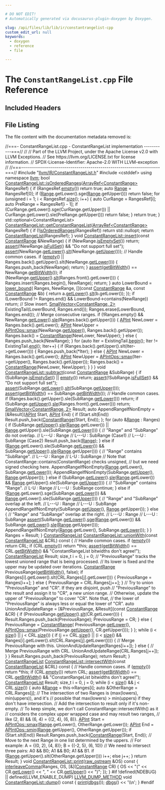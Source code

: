 ```yaml
---

# DO NOT EDIT!
# Automatically generated via docusaurus-plugin-doxygen by Doxygen.

slug: /api/files/lib/lib/ir/constantrangelist-cpp
custom_edit_url: null
keywords:
  - doxygen
  - reference
  - file

---
```





# The `ConstantRangeList.cpp` File Reference

<DoxygenPage pluginConfig={pluginConfig}>



## Included Headers

<IncludesList>
<IncludesListItem
  filePath="llvm/IR/ConstantRangeList.h"
  permalink="/docs/api/files/include/include/llvm/include/llvm/ir/constantrangelist-h"
  isLocal="true" />
<IncludesListItem
  filePath="cstddef"
  permalink=""
  isLocal="false" />
</IncludesList>


## File Listing

The file content with the documentation metadata removed is:

<ProgramListing>

<Link id="l00001" /><CodeLine lineNumber="1"><Highlight kind="comment">//===- ConstantRangeList.cpp - ConstantRangeList implementation -----------===//</Highlight><Highlight kind="normal"></Highlight></CodeLine>
<Link id="l00002" /><CodeLine lineNumber="2"><Highlight kind="normal"></Highlight><Highlight kind="comment">//</Highlight><Highlight kind="normal"></Highlight></CodeLine>
<Link id="l00003" /><CodeLine lineNumber="3"><Highlight kind="normal"></Highlight><Highlight kind="comment">// Part of the LLVM Project, under the Apache License v2.0 with LLVM Exceptions.</Highlight><Highlight kind="normal"></Highlight></CodeLine>
<Link id="l00004" /><CodeLine lineNumber="4"><Highlight kind="normal"></Highlight><Highlight kind="comment">// See https://llvm.org/LICENSE.txt for license information.</Highlight><Highlight kind="normal"></Highlight></CodeLine>
<Link id="l00005" /><CodeLine lineNumber="5"><Highlight kind="normal"></Highlight><Highlight kind="comment">// SPDX-License-Identifier: Apache-2.0 WITH LLVM-exception</Highlight><Highlight kind="normal"></Highlight></CodeLine>
<Link id="l00006" /><CodeLine lineNumber="6"><Highlight kind="normal"></Highlight><Highlight kind="comment">//</Highlight><Highlight kind="normal"></Highlight></CodeLine>
<Link id="l00007" /><CodeLine lineNumber="7"><Highlight kind="normal"></Highlight><Highlight kind="comment">//===----------------------------------------------------------------------===//</Highlight><Highlight kind="normal"></Highlight></CodeLine>
<Link id="l00008" /><CodeLine lineNumber="8"><Highlight kind="normal"></Highlight></CodeLine>
<Link id="l00009" /><CodeLine lineNumber="9"><Highlight kind="normal"></Highlight><Highlight kind="preprocessor">#include &quot;<a href="/docs/api/files/include/include/llvm/include/llvm/ir/constantrangelist-h">llvm/IR/ConstantRangeList.h</a>&quot;</Highlight><Highlight kind="normal"></Highlight></CodeLine>
<Link id="l00010" /><CodeLine lineNumber="10"><Highlight kind="normal"></Highlight><Highlight kind="preprocessor">#include &lt;cstddef&gt;</Highlight><Highlight kind="normal"></Highlight></CodeLine>
<Link id="l00011" /><CodeLine lineNumber="11"><Highlight kind="normal"></Highlight></CodeLine>
<Link id="l00012" /><CodeLine lineNumber="12"><Highlight kind="normal"></Highlight><Highlight kind="keyword">using namespace </Highlight><Highlight kind="normal"><a href="/docs/api/namespaces/llvm">llvm</a>;</Highlight></CodeLine>
<Link id="l00013" /><CodeLine lineNumber="13"><Highlight kind="normal"></Highlight></CodeLine>
<Link id="l00014" /><CodeLine lineNumber="14" lineLink="/docs/api/classes/llvm/constantrangelist/#aeb78ce0ad4d22082b130cd97900caa5d"><Highlight kind="normal"></Highlight><Highlight kind="keywordtype">bool</Highlight><Highlight kind="normal"> <a href="/docs/api/classes/llvm/constantrangelist/#aeb78ce0ad4d22082b130cd97900caa5d">ConstantRangeList::isOrderedRanges</a>(<a href="/docs/api/classes/llvm/arrayref">ArrayRef&lt;ConstantRange&gt;</a> RangesRef) &#123;</Highlight></CodeLine>
<Link id="l00015" /><CodeLine lineNumber="15"><Highlight kind="normal">  </Highlight><Highlight kind="keywordflow">if</Highlight><Highlight kind="normal"> (RangesRef.<a href="/docs/api/classes/llvm/arrayref/#ac835b8735b1b2faec0efdca236e37d94">empty</a>())</Highlight></CodeLine>
<Link id="l00016" /><CodeLine lineNumber="16"><Highlight kind="normal">    </Highlight><Highlight kind="keywordflow">return</Highlight><Highlight kind="normal"> </Highlight><Highlight kind="keyword">true</Highlight><Highlight kind="normal">;</Highlight></CodeLine>
<Link id="l00017" /><CodeLine lineNumber="17"><Highlight kind="normal">  </Highlight><Highlight kind="keyword">auto</Highlight><Highlight kind="normal"> <a href="/docs/api/files/lib/lib/target/lib/target/nvptx/nvvmintrrange-cpp/#a34bd74317e3f04bfc4318c2d1a470877">Range</a> = RangesRef&#91;0&#93;;</Highlight></CodeLine>
<Link id="l00018" /><CodeLine lineNumber="18"><Highlight kind="normal">  </Highlight><Highlight kind="keywordflow">if</Highlight><Highlight kind="normal"> (<a href="/docs/api/files/lib/lib/target/lib/target/nvptx/nvvmintrrange-cpp/#a34bd74317e3f04bfc4318c2d1a470877">Range</a>.getLower().sge(<a href="/docs/api/files/lib/lib/target/lib/target/nvptx/nvvmintrrange-cpp/#a34bd74317e3f04bfc4318c2d1a470877">Range</a>.getUpper()))</Highlight></CodeLine>
<Link id="l00019" /><CodeLine lineNumber="19"><Highlight kind="normal">    </Highlight><Highlight kind="keywordflow">return</Highlight><Highlight kind="normal"> </Highlight><Highlight kind="keyword">false</Highlight><Highlight kind="normal">;</Highlight></CodeLine>
<Link id="l00020" /><CodeLine lineNumber="20"><Highlight kind="normal">  </Highlight><Highlight kind="keywordflow">for</Highlight><Highlight kind="normal"> (</Highlight><Highlight kind="keywordtype">unsigned</Highlight><Highlight kind="normal"> i = 1; i &lt; RangesRef.<a href="/docs/api/classes/llvm/arrayref/#a85ffb6531d4cda988ea81f18d4e56fb7">size</a>(); i++) &#123;</Highlight></CodeLine>
<Link id="l00021" /><CodeLine lineNumber="21"><Highlight kind="normal">    </Highlight><Highlight kind="keyword">auto</Highlight><Highlight kind="normal"> CurRange = RangesRef&#91;i&#93;;</Highlight></CodeLine>
<Link id="l00022" /><CodeLine lineNumber="22"><Highlight kind="normal">    </Highlight><Highlight kind="keyword">auto</Highlight><Highlight kind="normal"> PreRange = RangesRef&#91;i - 1&#93;;</Highlight></CodeLine>
<Link id="l00023" /><CodeLine lineNumber="23"><Highlight kind="normal">    </Highlight><Highlight kind="keywordflow">if</Highlight><Highlight kind="normal"> (CurRange.getLower().sge(CurRange.getUpper()) ||</Highlight></CodeLine>
<Link id="l00024" /><CodeLine lineNumber="24"><Highlight kind="normal">        CurRange.getLower().sle(PreRange.getUpper()))</Highlight></CodeLine>
<Link id="l00025" /><CodeLine lineNumber="25"><Highlight kind="normal">      </Highlight><Highlight kind="keywordflow">return</Highlight><Highlight kind="normal"> </Highlight><Highlight kind="keyword">false</Highlight><Highlight kind="normal">;</Highlight></CodeLine>
<Link id="l00026" /><CodeLine lineNumber="26"><Highlight kind="normal">  &#125;</Highlight></CodeLine>
<Link id="l00027" /><CodeLine lineNumber="27"><Highlight kind="normal">  </Highlight><Highlight kind="keywordflow">return</Highlight><Highlight kind="normal"> </Highlight><Highlight kind="keyword">true</Highlight><Highlight kind="normal">;</Highlight></CodeLine>
<Link id="l00028" /><CodeLine lineNumber="28"><Highlight kind="normal">&#125;</Highlight></CodeLine>
<Link id="l00029" /><CodeLine lineNumber="29"><Highlight kind="normal"></Highlight></CodeLine>
<Link id="l00030" /><CodeLine lineNumber="30"><Highlight kind="normal">std::optional&lt;ConstantRangeList&gt;</Highlight></CodeLine>
<Link id="l00031" /><CodeLine lineNumber="31" lineLink="/docs/api/classes/llvm/constantrangelist/#a9752af795e1a5c9e192bbb481cb7828c"><Highlight kind="normal"><a href="/docs/api/classes/llvm/constantrangelist/#a9752af795e1a5c9e192bbb481cb7828c">ConstantRangeList::getConstantRangeList</a>(<a href="/docs/api/classes/llvm/arrayref">ArrayRef&lt;ConstantRange&gt;</a> RangesRef) &#123;</Highlight></CodeLine>
<Link id="l00032" /><CodeLine lineNumber="32"><Highlight kind="normal">  </Highlight><Highlight kind="keywordflow">if</Highlight><Highlight kind="normal"> (!<a href="/docs/api/classes/llvm/constantrangelist/#aeb78ce0ad4d22082b130cd97900caa5d">isOrderedRanges</a>(RangesRef))</Highlight></CodeLine>
<Link id="l00033" /><CodeLine lineNumber="33"><Highlight kind="normal">    </Highlight><Highlight kind="keywordflow">return</Highlight><Highlight kind="normal"> std::nullopt;</Highlight></CodeLine>
<Link id="l00034" /><CodeLine lineNumber="34"><Highlight kind="normal">  </Highlight><Highlight kind="keywordflow">return</Highlight><Highlight kind="normal"> <a href="/docs/api/classes/llvm/constantrangelist/#aad1226cc33da9186b9bb703fb6e6db55">ConstantRangeList</a>(RangesRef);</Highlight></CodeLine>
<Link id="l00035" /><CodeLine lineNumber="35"><Highlight kind="normal">&#125;</Highlight></CodeLine>
<Link id="l00036" /><CodeLine lineNumber="36"><Highlight kind="normal"></Highlight></CodeLine>
<Link id="l00037" /><CodeLine lineNumber="37" lineLink="/docs/api/classes/llvm/constantrangelist/#a1109f77d1d986c8e1e04f5da7ed197f9"><Highlight kind="normal"></Highlight><Highlight kind="keywordtype">void</Highlight><Highlight kind="normal"> <a href="/docs/api/classes/llvm/constantrangelist/#a1109f77d1d986c8e1e04f5da7ed197f9">ConstantRangeList::insert</a>(</Highlight><Highlight kind="keyword">const</Highlight><Highlight kind="normal"> <a href="/docs/api/classes/llvm/constantrange">ConstantRange</a> &amp;NewRange) &#123;</Highlight></CodeLine>
<Link id="l00038" /><CodeLine lineNumber="38"><Highlight kind="normal">  </Highlight><Highlight kind="keywordflow">if</Highlight><Highlight kind="normal"> (NewRange.<a href="/docs/api/classes/llvm/constantrange/#a5bd6d98b4a7ecc1dcdc571e4352fcc52">isEmptySet</a>())</Highlight></CodeLine>
<Link id="l00039" /><CodeLine lineNumber="39"><Highlight kind="normal">    </Highlight><Highlight kind="keywordflow">return</Highlight><Highlight kind="normal">;</Highlight></CodeLine>
<Link id="l00040" /><CodeLine lineNumber="40"><Highlight kind="normal">  <a href="/docs/api/files/lib/lib/target/lib/target/amdgpu/silowercontrolflow-cpp/#a4868c5d81c5ccc98c47aeab6244346a0">assert</a>(!NewRange.<a href="/docs/api/classes/llvm/constantrange/#a4f6242fab5145c424cee29230fefe746">isFullSet</a>() &amp;&amp; </Highlight><Highlight kind="stringliteral">&quot;Do not support full set&quot;</Highlight><Highlight kind="normal">);</Highlight></CodeLine>
<Link id="l00041" /><CodeLine lineNumber="41"><Highlight kind="normal">  <a href="/docs/api/files/lib/lib/target/lib/target/amdgpu/silowercontrolflow-cpp/#a4868c5d81c5ccc98c47aeab6244346a0">assert</a>(NewRange.<a href="/docs/api/classes/llvm/constantrange/#a23f4339e49343721146062b10c144052">getLower</a>().<a href="/docs/api/classes/llvm/apint/#adafa9575780f9246d1df0b7e2a619356">slt</a>(NewRange.<a href="/docs/api/classes/llvm/constantrange/#aa1955c426e1ff66455b4bb6657ee995d">getUpper</a>()));</Highlight></CodeLine>
<Link id="l00042" /><CodeLine lineNumber="42"><Highlight kind="normal">  </Highlight><Highlight kind="comment">// Handle common cases.</Highlight><Highlight kind="normal"></Highlight></CodeLine>
<Link id="l00043" /><CodeLine lineNumber="43"><Highlight kind="normal">  </Highlight><Highlight kind="keywordflow">if</Highlight><Highlight kind="normal"> (<a href="/docs/api/classes/llvm/constantrangelist/#a5ad56085375ff21711ca97af4bb7ef44">empty</a>() || Ranges.back().getUpper().slt(NewRange.<a href="/docs/api/classes/llvm/constantrange/#a23f4339e49343721146062b10c144052">getLower</a>())) &#123;</Highlight></CodeLine>
<Link id="l00044" /><CodeLine lineNumber="44"><Highlight kind="normal">    Ranges.push&#95;back(NewRange);</Highlight></CodeLine>
<Link id="l00045" /><CodeLine lineNumber="45"><Highlight kind="normal">    </Highlight><Highlight kind="keywordflow">return</Highlight><Highlight kind="normal">;</Highlight></CodeLine>
<Link id="l00046" /><CodeLine lineNumber="46"><Highlight kind="normal">  &#125;</Highlight></CodeLine>
<Link id="l00047" /><CodeLine lineNumber="47"><Highlight kind="normal"></Highlight></CodeLine>
<Link id="l00048" /><CodeLine lineNumber="48"><Highlight kind="normal">  <a href="/docs/api/files/lib/lib/target/lib/target/amdgpu/silowercontrolflow-cpp/#a4868c5d81c5ccc98c47aeab6244346a0">assert</a>(<a href="/docs/api/classes/llvm/constantrangelist/#a061e91d5567bc9bafb0c39edf6e92532">getBitWidth</a>() == NewRange.<a href="/docs/api/classes/llvm/constantrange/#ad7f81241f958a1f5917a3410942d3199">getBitWidth</a>());</Highlight></CodeLine>
<Link id="l00049" /><CodeLine lineNumber="49"><Highlight kind="normal"></Highlight></CodeLine>
<Link id="l00050" /><CodeLine lineNumber="50"><Highlight kind="normal">  </Highlight><Highlight kind="keywordflow">if</Highlight><Highlight kind="normal"> (NewRange.<a href="/docs/api/classes/llvm/constantrange/#aa1955c426e1ff66455b4bb6657ee995d">getUpper</a>().<a href="/docs/api/classes/llvm/apint/#adafa9575780f9246d1df0b7e2a619356">slt</a>(Ranges.front().getLower())) &#123;</Highlight></CodeLine>
<Link id="l00051" /><CodeLine lineNumber="51"><Highlight kind="normal">    Ranges.insert(Ranges.begin(), NewRange);</Highlight></CodeLine>
<Link id="l00052" /><CodeLine lineNumber="52"><Highlight kind="normal">    </Highlight><Highlight kind="keywordflow">return</Highlight><Highlight kind="normal">;</Highlight></CodeLine>
<Link id="l00053" /><CodeLine lineNumber="53"><Highlight kind="normal">  &#125;</Highlight></CodeLine>
<Link id="l00054" /><CodeLine lineNumber="54"><Highlight kind="normal"></Highlight></CodeLine>
<Link id="l00055" /><CodeLine lineNumber="55"><Highlight kind="normal">  </Highlight><Highlight kind="keyword">auto</Highlight><Highlight kind="normal"> LowerBound = <a href="/docs/api/namespaces/llvm/#aa81eb67f09ee4944eaeeddbc54c0c0de">lower&#95;bound</a>(</Highlight></CodeLine>
<Link id="l00056" /><CodeLine lineNumber="56"><Highlight kind="normal">      Ranges, NewRange, &#91;&#93;(</Highlight><Highlight kind="keyword">const</Highlight><Highlight kind="normal"> <a href="/docs/api/classes/llvm/constantrange">ConstantRange</a> &amp;a, </Highlight><Highlight kind="keyword">const</Highlight><Highlight kind="normal"> <a href="/docs/api/classes/llvm/constantrange">ConstantRange</a> &amp;b) &#123;</Highlight></CodeLine>
<Link id="l00057" /><CodeLine lineNumber="57"><Highlight kind="normal">        </Highlight><Highlight kind="keywordflow">return</Highlight><Highlight kind="normal"> a.<a href="/docs/api/classes/llvm/constantrange/#a23f4339e49343721146062b10c144052">getLower</a>().<a href="/docs/api/classes/llvm/apint/#adafa9575780f9246d1df0b7e2a619356">slt</a>(b.getLower());</Highlight></CodeLine>
<Link id="l00058" /><CodeLine lineNumber="58"><Highlight kind="normal">      &#125;);</Highlight></CodeLine>
<Link id="l00059" /><CodeLine lineNumber="59"><Highlight kind="normal">  </Highlight><Highlight kind="keywordflow">if</Highlight><Highlight kind="normal"> (LowerBound != Ranges.end() &amp;&amp; LowerBound-&gt;contains(NewRange))</Highlight></CodeLine>
<Link id="l00060" /><CodeLine lineNumber="60"><Highlight kind="normal">    </Highlight><Highlight kind="keywordflow">return</Highlight><Highlight kind="normal">;</Highlight></CodeLine>
<Link id="l00061" /><CodeLine lineNumber="61"><Highlight kind="normal"></Highlight></CodeLine>
<Link id="l00062" /><CodeLine lineNumber="62"><Highlight kind="normal">  </Highlight><Highlight kind="comment">// Slow insert.</Highlight><Highlight kind="normal"></Highlight></CodeLine>
<Link id="l00063" /><CodeLine lineNumber="63"><Highlight kind="normal">  <a href="/docs/api/classes/llvm/smallvector">SmallVector&lt;ConstantRange, 2&gt;</a> ExistingTail(LowerBound, Ranges.end());</Highlight></CodeLine>
<Link id="l00064" /><CodeLine lineNumber="64"><Highlight kind="normal">  Ranges.erase(LowerBound, Ranges.end());</Highlight></CodeLine>
<Link id="l00065" /><CodeLine lineNumber="65"><Highlight kind="normal">  </Highlight><Highlight kind="comment">// Merge consecutive ranges.</Highlight><Highlight kind="normal"></Highlight></CodeLine>
<Link id="l00066" /><CodeLine lineNumber="66"><Highlight kind="normal">  </Highlight><Highlight kind="keywordflow">if</Highlight><Highlight kind="normal"> (!Ranges.empty() &amp;&amp; NewRange.<a href="/docs/api/classes/llvm/constantrange/#a23f4339e49343721146062b10c144052">getLower</a>().<a href="/docs/api/classes/llvm/apint/#a7e8226e6453c8bcf7e5c06d28b1e207b">sle</a>(Ranges.back().getUpper())) &#123;</Highlight></CodeLine>
<Link id="l00067" /><CodeLine lineNumber="67"><Highlight kind="normal">    <a href="/docs/api/classes/llvm/apint">APInt</a> NewLower = Ranges.back().getLower();</Highlight></CodeLine>
<Link id="l00068" /><CodeLine lineNumber="68"><Highlight kind="normal">    <a href="/docs/api/classes/llvm/apint">APInt</a> NewUpper =</Highlight></CodeLine>
<Link id="l00069" /><CodeLine lineNumber="69"><Highlight kind="normal">        <a href="/docs/api/namespaces/llvm/apintops/#a6d2ea807ef8eb6d40335d6f11edf942c">APIntOps::smax</a>(NewRange.<a href="/docs/api/classes/llvm/constantrange/#aa1955c426e1ff66455b4bb6657ee995d">getUpper</a>(), Ranges.back().getUpper());</Highlight></CodeLine>
<Link id="l00070" /><CodeLine lineNumber="70"><Highlight kind="normal">    Ranges.back() = <a href="/docs/api/classes/llvm/constantrange">ConstantRange</a>(NewLower, NewUpper);</Highlight></CodeLine>
<Link id="l00071" /><CodeLine lineNumber="71"><Highlight kind="normal">  &#125; </Highlight><Highlight kind="keywordflow">else</Highlight><Highlight kind="normal"> &#123;</Highlight></CodeLine>
<Link id="l00072" /><CodeLine lineNumber="72"><Highlight kind="normal">    Ranges.push&#95;back(NewRange);</Highlight></CodeLine>
<Link id="l00073" /><CodeLine lineNumber="73"><Highlight kind="normal">  &#125;</Highlight></CodeLine>
<Link id="l00074" /><CodeLine lineNumber="74"><Highlight kind="normal">  </Highlight><Highlight kind="keywordflow">for</Highlight><Highlight kind="normal"> (</Highlight><Highlight kind="keyword">auto</Highlight><Highlight kind="normal"> Iter = ExistingTail.<a href="/docs/api/classes/llvm/smallvectortemplatecommon/#a8a045d250952c0867382a9840ee18fdf">begin</a>(); Iter != ExistingTail.<a href="/docs/api/classes/llvm/smallvectortemplatecommon/#a075e34e98605d0e7c289763a104869ac">end</a>(); Iter++) &#123;</Highlight></CodeLine>
<Link id="l00075" /><CodeLine lineNumber="75"><Highlight kind="normal">    </Highlight><Highlight kind="keywordflow">if</Highlight><Highlight kind="normal"> (Ranges.back().getUpper().slt(Iter-&gt;getLower())) &#123;</Highlight></CodeLine>
<Link id="l00076" /><CodeLine lineNumber="76"><Highlight kind="normal">      Ranges.push&#95;back(&#42;Iter);</Highlight></CodeLine>
<Link id="l00077" /><CodeLine lineNumber="77"><Highlight kind="normal">    &#125; </Highlight><Highlight kind="keywordflow">else</Highlight><Highlight kind="normal"> &#123;</Highlight></CodeLine>
<Link id="l00078" /><CodeLine lineNumber="78"><Highlight kind="normal">      <a href="/docs/api/classes/llvm/apint">APInt</a> NewLower = Ranges.back().getLower();</Highlight></CodeLine>
<Link id="l00079" /><CodeLine lineNumber="79"><Highlight kind="normal">      <a href="/docs/api/classes/llvm/apint">APInt</a> NewUpper =</Highlight></CodeLine>
<Link id="l00080" /><CodeLine lineNumber="80"><Highlight kind="normal">          <a href="/docs/api/namespaces/llvm/apintops/#a6d2ea807ef8eb6d40335d6f11edf942c">APIntOps::smax</a>(Iter-&gt;getUpper(), Ranges.back().getUpper());</Highlight></CodeLine>
<Link id="l00081" /><CodeLine lineNumber="81"><Highlight kind="normal">      Ranges.back() = <a href="/docs/api/classes/llvm/constantrange">ConstantRange</a>(NewLower, NewUpper);</Highlight></CodeLine>
<Link id="l00082" /><CodeLine lineNumber="82"><Highlight kind="normal">    &#125;</Highlight></CodeLine>
<Link id="l00083" /><CodeLine lineNumber="83"><Highlight kind="normal">  &#125;</Highlight></CodeLine>
<Link id="l00084" /><CodeLine lineNumber="84"><Highlight kind="normal">&#125;</Highlight></CodeLine>
<Link id="l00085" /><CodeLine lineNumber="85"><Highlight kind="normal"></Highlight></CodeLine>
<Link id="l00086" /><CodeLine lineNumber="86" lineLink="/docs/api/classes/llvm/constantrangelist/#a01b446184a324d46a818d1d6c15d114a"><Highlight kind="normal"></Highlight><Highlight kind="keywordtype">void</Highlight><Highlight kind="normal"> <a href="/docs/api/classes/llvm/constantrangelist/#a01b446184a324d46a818d1d6c15d114a">ConstantRangeList::subtract</a>(</Highlight><Highlight kind="keyword">const</Highlight><Highlight kind="normal"> <a href="/docs/api/classes/llvm/constantrange">ConstantRange</a> &amp;SubRange) &#123;</Highlight></CodeLine>
<Link id="l00087" /><CodeLine lineNumber="87"><Highlight kind="normal">  </Highlight><Highlight kind="keywordflow">if</Highlight><Highlight kind="normal"> (SubRange.<a href="/docs/api/classes/llvm/constantrange/#a5bd6d98b4a7ecc1dcdc571e4352fcc52">isEmptySet</a>() || <a href="/docs/api/classes/llvm/constantrangelist/#a5ad56085375ff21711ca97af4bb7ef44">empty</a>())</Highlight></CodeLine>
<Link id="l00088" /><CodeLine lineNumber="88"><Highlight kind="normal">    </Highlight><Highlight kind="keywordflow">return</Highlight><Highlight kind="normal">;</Highlight></CodeLine>
<Link id="l00089" /><CodeLine lineNumber="89"><Highlight kind="normal">  <a href="/docs/api/files/lib/lib/target/lib/target/amdgpu/silowercontrolflow-cpp/#a4868c5d81c5ccc98c47aeab6244346a0">assert</a>(!SubRange.<a href="/docs/api/classes/llvm/constantrange/#a4f6242fab5145c424cee29230fefe746">isFullSet</a>() &amp;&amp; </Highlight><Highlight kind="stringliteral">&quot;Do not support full set&quot;</Highlight><Highlight kind="normal">);</Highlight></CodeLine>
<Link id="l00090" /><CodeLine lineNumber="90"><Highlight kind="normal">  <a href="/docs/api/files/lib/lib/target/lib/target/amdgpu/silowercontrolflow-cpp/#a4868c5d81c5ccc98c47aeab6244346a0">assert</a>(SubRange.<a href="/docs/api/classes/llvm/constantrange/#a23f4339e49343721146062b10c144052">getLower</a>().<a href="/docs/api/classes/llvm/apint/#adafa9575780f9246d1df0b7e2a619356">slt</a>(SubRange.<a href="/docs/api/classes/llvm/constantrange/#aa1955c426e1ff66455b4bb6657ee995d">getUpper</a>()));</Highlight></CodeLine>
<Link id="l00091" /><CodeLine lineNumber="91"><Highlight kind="normal">  <a href="/docs/api/files/lib/lib/target/lib/target/amdgpu/silowercontrolflow-cpp/#a4868c5d81c5ccc98c47aeab6244346a0">assert</a>(<a href="/docs/api/classes/llvm/constantrangelist/#a061e91d5567bc9bafb0c39edf6e92532">getBitWidth</a>() == SubRange.<a href="/docs/api/classes/llvm/constantrange/#ad7f81241f958a1f5917a3410942d3199">getBitWidth</a>());</Highlight></CodeLine>
<Link id="l00092" /><CodeLine lineNumber="92"><Highlight kind="normal">  </Highlight><Highlight kind="comment">// Handle common cases.</Highlight><Highlight kind="normal"></Highlight></CodeLine>
<Link id="l00093" /><CodeLine lineNumber="93"><Highlight kind="normal">  </Highlight><Highlight kind="keywordflow">if</Highlight><Highlight kind="normal"> (Ranges.back().getUpper().sle(SubRange.<a href="/docs/api/classes/llvm/constantrange/#a23f4339e49343721146062b10c144052">getLower</a>()))</Highlight></CodeLine>
<Link id="l00094" /><CodeLine lineNumber="94"><Highlight kind="normal">    </Highlight><Highlight kind="keywordflow">return</Highlight><Highlight kind="normal">;</Highlight></CodeLine>
<Link id="l00095" /><CodeLine lineNumber="95"><Highlight kind="normal">  </Highlight><Highlight kind="keywordflow">if</Highlight><Highlight kind="normal"> (SubRange.<a href="/docs/api/classes/llvm/constantrange/#aa1955c426e1ff66455b4bb6657ee995d">getUpper</a>().<a href="/docs/api/classes/llvm/apint/#a7e8226e6453c8bcf7e5c06d28b1e207b">sle</a>(Ranges.front().getLower()))</Highlight></CodeLine>
<Link id="l00096" /><CodeLine lineNumber="96"><Highlight kind="normal">    </Highlight><Highlight kind="keywordflow">return</Highlight><Highlight kind="normal">;</Highlight></CodeLine>
<Link id="l00097" /><CodeLine lineNumber="97"><Highlight kind="normal"></Highlight></CodeLine>
<Link id="l00098" /><CodeLine lineNumber="98"><Highlight kind="normal">  <a href="/docs/api/classes/llvm/smallvector">SmallVector&lt;ConstantRange, 2&gt;</a> Result;</Highlight></CodeLine>
<Link id="l00099" /><CodeLine lineNumber="99"><Highlight kind="normal">  </Highlight><Highlight kind="keyword">auto</Highlight><Highlight kind="normal"> AppendRangeIfNonEmpty = &#91;&amp;Result&#93;(<a href="/docs/api/classes/llvm/apint">APInt</a> Start, <a href="/docs/api/classes/llvm/apint">APInt</a> End) &#123;</Highlight></CodeLine>
<Link id="l00100" /><CodeLine lineNumber="100"><Highlight kind="normal">    </Highlight><Highlight kind="keywordflow">if</Highlight><Highlight kind="normal"> (Start.slt(End))</Highlight></CodeLine>
<Link id="l00101" /><CodeLine lineNumber="101"><Highlight kind="normal">      Result.push&#95;back(<a href="/docs/api/classes/llvm/constantrange">ConstantRange</a>(Start, End));</Highlight></CodeLine>
<Link id="l00102" /><CodeLine lineNumber="102"><Highlight kind="normal">  &#125;;</Highlight></CodeLine>
<Link id="l00103" /><CodeLine lineNumber="103"><Highlight kind="normal">  </Highlight><Highlight kind="keywordflow">for</Highlight><Highlight kind="normal"> (</Highlight><Highlight kind="keyword">auto</Highlight><Highlight kind="normal"> &amp;<a href="/docs/api/files/lib/lib/target/lib/target/nvptx/nvvmintrrange-cpp/#a34bd74317e3f04bfc4318c2d1a470877">Range</a> : Ranges) &#123;</Highlight></CodeLine>
<Link id="l00104" /><CodeLine lineNumber="104"><Highlight kind="normal">    </Highlight><Highlight kind="keywordflow">if</Highlight><Highlight kind="normal"> (SubRange.<a href="/docs/api/classes/llvm/constantrange/#aa1955c426e1ff66455b4bb6657ee995d">getUpper</a>().<a href="/docs/api/classes/llvm/apint/#a7e8226e6453c8bcf7e5c06d28b1e207b">sle</a>(<a href="/docs/api/files/lib/lib/target/lib/target/nvptx/nvvmintrrange-cpp/#a34bd74317e3f04bfc4318c2d1a470877">Range</a>.getLower()) ||</Highlight></CodeLine>
<Link id="l00105" /><CodeLine lineNumber="105"><Highlight kind="normal">        <a href="/docs/api/files/lib/lib/target/lib/target/nvptx/nvvmintrrange-cpp/#a34bd74317e3f04bfc4318c2d1a470877">Range</a>.getUpper().sle(SubRange.<a href="/docs/api/classes/llvm/constantrange/#a23f4339e49343721146062b10c144052">getLower</a>())) &#123;</Highlight></CodeLine>
<Link id="l00106" /><CodeLine lineNumber="106"><Highlight kind="normal">      </Highlight><Highlight kind="comment">// &quot;Range&quot; and &quot;SubRange&quot; do not overlap.</Highlight><Highlight kind="normal"></Highlight></CodeLine>
<Link id="l00107" /><CodeLine lineNumber="107"><Highlight kind="normal">      </Highlight><Highlight kind="comment">//       L---U        : Range</Highlight><Highlight kind="normal"></Highlight></CodeLine>
<Link id="l00108" /><CodeLine lineNumber="108"><Highlight kind="normal">      </Highlight><Highlight kind="comment">// L---U              : SubRange (Case1)</Highlight><Highlight kind="normal"></Highlight></CodeLine>
<Link id="l00109" /><CodeLine lineNumber="109"><Highlight kind="normal">      </Highlight><Highlight kind="comment">//             L---U  : SubRange (Case2)</Highlight><Highlight kind="normal"></Highlight></CodeLine>
<Link id="l00110" /><CodeLine lineNumber="110"><Highlight kind="normal">      Result.push&#95;back(<a href="/docs/api/files/lib/lib/target/lib/target/nvptx/nvvmintrrange-cpp/#a34bd74317e3f04bfc4318c2d1a470877">Range</a>);</Highlight></CodeLine>
<Link id="l00111" /><CodeLine lineNumber="111"><Highlight kind="normal">    &#125; </Highlight><Highlight kind="keywordflow">else</Highlight><Highlight kind="normal"> </Highlight><Highlight kind="keywordflow">if</Highlight><Highlight kind="normal"> (<a href="/docs/api/files/lib/lib/target/lib/target/nvptx/nvvmintrrange-cpp/#a34bd74317e3f04bfc4318c2d1a470877">Range</a>.getLower().sle(SubRange.<a href="/docs/api/classes/llvm/constantrange/#a23f4339e49343721146062b10c144052">getLower</a>()) &amp;&amp;</Highlight></CodeLine>
<Link id="l00112" /><CodeLine lineNumber="112"><Highlight kind="normal">               SubRange.<a href="/docs/api/classes/llvm/constantrange/#aa1955c426e1ff66455b4bb6657ee995d">getUpper</a>().<a href="/docs/api/classes/llvm/apint/#a7e8226e6453c8bcf7e5c06d28b1e207b">sle</a>(<a href="/docs/api/files/lib/lib/target/lib/target/nvptx/nvvmintrrange-cpp/#a34bd74317e3f04bfc4318c2d1a470877">Range</a>.getUpper())) &#123;</Highlight></CodeLine>
<Link id="l00113" /><CodeLine lineNumber="113"><Highlight kind="normal">      </Highlight><Highlight kind="comment">// &quot;Range&quot; contains &quot;SubRange&quot;.</Highlight><Highlight kind="normal"></Highlight></CodeLine>
<Link id="l00114" /><CodeLine lineNumber="114"><Highlight kind="normal">      </Highlight><Highlight kind="comment">//       L---U        : Range</Highlight><Highlight kind="normal"></Highlight></CodeLine>
<Link id="l00115" /><CodeLine lineNumber="115"><Highlight kind="normal">      </Highlight><Highlight kind="comment">//        L-U         : SubRange</Highlight><Highlight kind="normal"></Highlight></CodeLine>
<Link id="l00116" /><CodeLine lineNumber="116"><Highlight kind="normal">      </Highlight><Highlight kind="comment">// Note that ConstantRange::contains(ConstantRange) checks unsigned,</Highlight><Highlight kind="normal"></Highlight></CodeLine>
<Link id="l00117" /><CodeLine lineNumber="117"><Highlight kind="normal">      </Highlight><Highlight kind="comment">// but we need signed checking here.</Highlight><Highlight kind="normal"></Highlight></CodeLine>
<Link id="l00118" /><CodeLine lineNumber="118"><Highlight kind="normal">      AppendRangeIfNonEmpty(<a href="/docs/api/files/lib/lib/target/lib/target/nvptx/nvvmintrrange-cpp/#a34bd74317e3f04bfc4318c2d1a470877">Range</a>.getLower(), SubRange.<a href="/docs/api/classes/llvm/constantrange/#a23f4339e49343721146062b10c144052">getLower</a>());</Highlight></CodeLine>
<Link id="l00119" /><CodeLine lineNumber="119"><Highlight kind="normal">      AppendRangeIfNonEmpty(SubRange.<a href="/docs/api/classes/llvm/constantrange/#aa1955c426e1ff66455b4bb6657ee995d">getUpper</a>(), <a href="/docs/api/files/lib/lib/target/lib/target/nvptx/nvvmintrrange-cpp/#a34bd74317e3f04bfc4318c2d1a470877">Range</a>.getUpper());</Highlight></CodeLine>
<Link id="l00120" /><CodeLine lineNumber="120"><Highlight kind="normal">    &#125; </Highlight><Highlight kind="keywordflow">else</Highlight><Highlight kind="normal"> </Highlight><Highlight kind="keywordflow">if</Highlight><Highlight kind="normal"> (SubRange.<a href="/docs/api/classes/llvm/constantrange/#a23f4339e49343721146062b10c144052">getLower</a>().<a href="/docs/api/classes/llvm/apint/#a7e8226e6453c8bcf7e5c06d28b1e207b">sle</a>(<a href="/docs/api/files/lib/lib/target/lib/target/nvptx/nvvmintrrange-cpp/#a34bd74317e3f04bfc4318c2d1a470877">Range</a>.getLower()) &amp;&amp;</Highlight></CodeLine>
<Link id="l00121" /><CodeLine lineNumber="121"><Highlight kind="normal">               <a href="/docs/api/files/lib/lib/target/lib/target/nvptx/nvvmintrrange-cpp/#a34bd74317e3f04bfc4318c2d1a470877">Range</a>.getUpper().sle(SubRange.<a href="/docs/api/classes/llvm/constantrange/#aa1955c426e1ff66455b4bb6657ee995d">getUpper</a>())) &#123;</Highlight></CodeLine>
<Link id="l00122" /><CodeLine lineNumber="122"><Highlight kind="normal">      </Highlight><Highlight kind="comment">// &quot;SubRange&quot; contains &quot;Range&quot;.</Highlight><Highlight kind="normal"></Highlight></CodeLine>
<Link id="l00123" /><CodeLine lineNumber="123"><Highlight kind="normal">      </Highlight><Highlight kind="comment">//        L-U        : Range</Highlight><Highlight kind="normal"></Highlight></CodeLine>
<Link id="l00124" /><CodeLine lineNumber="124"><Highlight kind="normal">      </Highlight><Highlight kind="comment">//       L---U       : SubRange</Highlight><Highlight kind="normal"></Highlight></CodeLine>
<Link id="l00125" /><CodeLine lineNumber="125"><Highlight kind="normal">      </Highlight><Highlight kind="keywordflow">continue</Highlight><Highlight kind="normal">;</Highlight></CodeLine>
<Link id="l00126" /><CodeLine lineNumber="126"><Highlight kind="normal">    &#125; </Highlight><Highlight kind="keywordflow">else</Highlight><Highlight kind="normal"> </Highlight><Highlight kind="keywordflow">if</Highlight><Highlight kind="normal"> (<a href="/docs/api/files/lib/lib/target/lib/target/nvptx/nvvmintrrange-cpp/#a34bd74317e3f04bfc4318c2d1a470877">Range</a>.getLower().sge(SubRange.<a href="/docs/api/classes/llvm/constantrange/#a23f4339e49343721146062b10c144052">getLower</a>()) &amp;&amp;</Highlight></CodeLine>
<Link id="l00127" /><CodeLine lineNumber="127"><Highlight kind="normal">               <a href="/docs/api/files/lib/lib/target/lib/target/nvptx/nvvmintrrange-cpp/#a34bd74317e3f04bfc4318c2d1a470877">Range</a>.getLower().sle(SubRange.<a href="/docs/api/classes/llvm/constantrange/#aa1955c426e1ff66455b4bb6657ee995d">getUpper</a>())) &#123;</Highlight></CodeLine>
<Link id="l00128" /><CodeLine lineNumber="128"><Highlight kind="normal">      </Highlight><Highlight kind="comment">// &quot;Range&quot; and &quot;SubRange&quot; overlap at the left.</Highlight><Highlight kind="normal"></Highlight></CodeLine>
<Link id="l00129" /><CodeLine lineNumber="129"><Highlight kind="normal">      </Highlight><Highlight kind="comment">//       L---U        : Range</Highlight><Highlight kind="normal"></Highlight></CodeLine>
<Link id="l00130" /><CodeLine lineNumber="130"><Highlight kind="normal">      </Highlight><Highlight kind="comment">//     L---U          : SubRange</Highlight><Highlight kind="normal"></Highlight></CodeLine>
<Link id="l00131" /><CodeLine lineNumber="131"><Highlight kind="normal">      AppendRangeIfNonEmpty(SubRange.<a href="/docs/api/classes/llvm/constantrange/#aa1955c426e1ff66455b4bb6657ee995d">getUpper</a>(), <a href="/docs/api/files/lib/lib/target/lib/target/nvptx/nvvmintrrange-cpp/#a34bd74317e3f04bfc4318c2d1a470877">Range</a>.getUpper());</Highlight></CodeLine>
<Link id="l00132" /><CodeLine lineNumber="132"><Highlight kind="normal">    &#125; </Highlight><Highlight kind="keywordflow">else</Highlight><Highlight kind="normal"> &#123;</Highlight></CodeLine>
<Link id="l00133" /><CodeLine lineNumber="133"><Highlight kind="normal">      </Highlight><Highlight kind="comment">// &quot;Range&quot; and &quot;SubRange&quot; overlap at the right.</Highlight><Highlight kind="normal"></Highlight></CodeLine>
<Link id="l00134" /><CodeLine lineNumber="134"><Highlight kind="normal">      </Highlight><Highlight kind="comment">//       L---U        : Range</Highlight><Highlight kind="normal"></Highlight></CodeLine>
<Link id="l00135" /><CodeLine lineNumber="135"><Highlight kind="normal">      </Highlight><Highlight kind="comment">//         L---U      : SubRange</Highlight><Highlight kind="normal"></Highlight></CodeLine>
<Link id="l00136" /><CodeLine lineNumber="136"><Highlight kind="normal">      <a href="/docs/api/files/lib/lib/target/lib/target/amdgpu/silowercontrolflow-cpp/#a4868c5d81c5ccc98c47aeab6244346a0">assert</a>(SubRange.<a href="/docs/api/classes/llvm/constantrange/#a23f4339e49343721146062b10c144052">getLower</a>().<a href="/docs/api/classes/llvm/apint/#ae2b7d8c018c8a37fa8ea422a13bfd412">sge</a>(<a href="/docs/api/files/lib/lib/target/lib/target/nvptx/nvvmintrrange-cpp/#a34bd74317e3f04bfc4318c2d1a470877">Range</a>.getLower()) &amp;&amp;</Highlight></CodeLine>
<Link id="l00137" /><CodeLine lineNumber="137"><Highlight kind="normal">             SubRange.<a href="/docs/api/classes/llvm/constantrange/#a23f4339e49343721146062b10c144052">getLower</a>().<a href="/docs/api/classes/llvm/apint/#a7e8226e6453c8bcf7e5c06d28b1e207b">sle</a>(<a href="/docs/api/files/lib/lib/target/lib/target/nvptx/nvvmintrrange-cpp/#a34bd74317e3f04bfc4318c2d1a470877">Range</a>.getUpper()));</Highlight></CodeLine>
<Link id="l00138" /><CodeLine lineNumber="138"><Highlight kind="normal">      AppendRangeIfNonEmpty(<a href="/docs/api/files/lib/lib/target/lib/target/nvptx/nvvmintrrange-cpp/#a34bd74317e3f04bfc4318c2d1a470877">Range</a>.getLower(), SubRange.<a href="/docs/api/classes/llvm/constantrange/#a23f4339e49343721146062b10c144052">getLower</a>());</Highlight></CodeLine>
<Link id="l00139" /><CodeLine lineNumber="139"><Highlight kind="normal">    &#125;</Highlight></CodeLine>
<Link id="l00140" /><CodeLine lineNumber="140"><Highlight kind="normal">  &#125;</Highlight></CodeLine>
<Link id="l00141" /><CodeLine lineNumber="141"><Highlight kind="normal"></Highlight></CodeLine>
<Link id="l00142" /><CodeLine lineNumber="142"><Highlight kind="normal">  Ranges = Result;</Highlight></CodeLine>
<Link id="l00143" /><CodeLine lineNumber="143"><Highlight kind="normal">&#125;</Highlight></CodeLine>
<Link id="l00144" /><CodeLine lineNumber="144"><Highlight kind="normal"></Highlight></CodeLine>
<Link id="l00145" /><CodeLine lineNumber="145"><Highlight kind="normal"><a href="/docs/api/classes/llvm/constantrangelist">ConstantRangeList</a></Highlight></CodeLine>
<Link id="l00146" /><CodeLine lineNumber="146" lineLink="/docs/api/classes/llvm/constantrangelist/#ad16e6a0c972042439d77b4a665f69d9f"><Highlight kind="normal"><a href="/docs/api/classes/llvm/constantrangelist/#ad16e6a0c972042439d77b4a665f69d9f">ConstantRangeList::unionWith</a>(</Highlight><Highlight kind="keyword">const</Highlight><Highlight kind="normal"> <a href="/docs/api/classes/llvm/constantrangelist/#aad1226cc33da9186b9bb703fb6e6db55">ConstantRangeList</a> &amp;CRL)</Highlight><Highlight kind="keyword"> const </Highlight><Highlight kind="normal">&#123;</Highlight></CodeLine>
<Link id="l00147" /><CodeLine lineNumber="147"><Highlight kind="normal">  </Highlight><Highlight kind="comment">// Handle common cases.</Highlight><Highlight kind="normal"></Highlight></CodeLine>
<Link id="l00148" /><CodeLine lineNumber="148"><Highlight kind="normal">  </Highlight><Highlight kind="keywordflow">if</Highlight><Highlight kind="normal"> (<a href="/docs/api/classes/llvm/constantrangelist/#a5ad56085375ff21711ca97af4bb7ef44">empty</a>())</Highlight></CodeLine>
<Link id="l00149" /><CodeLine lineNumber="149"><Highlight kind="normal">    </Highlight><Highlight kind="keywordflow">return</Highlight><Highlight kind="normal"> CRL;</Highlight></CodeLine>
<Link id="l00150" /><CodeLine lineNumber="150"><Highlight kind="normal">  </Highlight><Highlight kind="keywordflow">if</Highlight><Highlight kind="normal"> (CRL.<a href="/docs/api/classes/llvm/constantrangelist/#a5ad56085375ff21711ca97af4bb7ef44">empty</a>())</Highlight></CodeLine>
<Link id="l00151" /><CodeLine lineNumber="151"><Highlight kind="normal">    </Highlight><Highlight kind="keywordflow">return</Highlight><Highlight kind="normal"> &#42;</Highlight><Highlight kind="keyword">this</Highlight><Highlight kind="normal">;</Highlight></CodeLine>
<Link id="l00152" /><CodeLine lineNumber="152"><Highlight kind="normal"></Highlight></CodeLine>
<Link id="l00153" /><CodeLine lineNumber="153"><Highlight kind="normal">  <a href="/docs/api/files/lib/lib/target/lib/target/amdgpu/silowercontrolflow-cpp/#a4868c5d81c5ccc98c47aeab6244346a0">assert</a>(<a href="/docs/api/classes/llvm/constantrangelist/#a061e91d5567bc9bafb0c39edf6e92532">getBitWidth</a>() == CRL.<a href="/docs/api/classes/llvm/constantrangelist/#a061e91d5567bc9bafb0c39edf6e92532">getBitWidth</a>() &amp;&amp;</Highlight></CodeLine>
<Link id="l00154" /><CodeLine lineNumber="154"><Highlight kind="normal">         </Highlight><Highlight kind="stringliteral">&quot;ConstantRangeList bitwidths don&#39;t agree!&quot;</Highlight><Highlight kind="normal">);</Highlight></CodeLine>
<Link id="l00155" /><CodeLine lineNumber="155"><Highlight kind="normal"></Highlight></CodeLine>
<Link id="l00156" /><CodeLine lineNumber="156"><Highlight kind="normal">  <a href="/docs/api/classes/llvm/constantrangelist/#aad1226cc33da9186b9bb703fb6e6db55">ConstantRangeList</a> Result;</Highlight></CodeLine>
<Link id="l00157" /><CodeLine lineNumber="157"><Highlight kind="normal">  </Highlight><Highlight kind="keywordtype">size&#95;t</Highlight><Highlight kind="normal"> i = 0, j = 0;</Highlight></CodeLine>
<Link id="l00158" /><CodeLine lineNumber="158"><Highlight kind="normal">  </Highlight><Highlight kind="comment">// &quot;PreviousRange&quot; tracks the lowest unioned range that is being processed.</Highlight><Highlight kind="normal"></Highlight></CodeLine>
<Link id="l00159" /><CodeLine lineNumber="159"><Highlight kind="normal">  </Highlight><Highlight kind="comment">// Its lower is fixed and the upper may be updated over iterations.</Highlight><Highlight kind="normal"></Highlight></CodeLine>
<Link id="l00160" /><CodeLine lineNumber="160"><Highlight kind="normal">  <a href="/docs/api/classes/llvm/constantrange">ConstantRange</a> PreviousRange(<a href="/docs/api/classes/llvm/constantrangelist/#a061e91d5567bc9bafb0c39edf6e92532">getBitWidth</a>(), </Highlight><Highlight kind="keyword">false</Highlight><Highlight kind="normal">);</Highlight></CodeLine>
<Link id="l00161" /><CodeLine lineNumber="161"><Highlight kind="normal">  </Highlight><Highlight kind="keywordflow">if</Highlight><Highlight kind="normal"> (Ranges&#91;i&#93;.getLower().slt(CRL.Ranges&#91;j&#93;.getLower())) &#123;</Highlight></CodeLine>
<Link id="l00162" /><CodeLine lineNumber="162"><Highlight kind="normal">    PreviousRange = Ranges&#91;i++&#93;;</Highlight></CodeLine>
<Link id="l00163" /><CodeLine lineNumber="163"><Highlight kind="normal">  &#125; </Highlight><Highlight kind="keywordflow">else</Highlight><Highlight kind="normal"> &#123;</Highlight></CodeLine>
<Link id="l00164" /><CodeLine lineNumber="164"><Highlight kind="normal">    PreviousRange = CRL.Ranges&#91;j++&#93;;</Highlight></CodeLine>
<Link id="l00165" /><CodeLine lineNumber="165"><Highlight kind="normal">  &#125;</Highlight></CodeLine>
<Link id="l00166" /><CodeLine lineNumber="166"><Highlight kind="normal"></Highlight></CodeLine>
<Link id="l00167" /><CodeLine lineNumber="167"><Highlight kind="normal">  </Highlight><Highlight kind="comment">// Try to union &quot;PreviousRange&quot; and &quot;CR&quot;. If they are disjoint, push</Highlight><Highlight kind="normal"></Highlight></CodeLine>
<Link id="l00168" /><CodeLine lineNumber="168"><Highlight kind="normal">  </Highlight><Highlight kind="comment">// &quot;PreviousRange&quot; to the result and assign it to &quot;CR&quot;, a new union range.</Highlight><Highlight kind="normal"></Highlight></CodeLine>
<Link id="l00169" /><CodeLine lineNumber="169"><Highlight kind="normal">  </Highlight><Highlight kind="comment">// Otherwise, update the upper of &quot;PreviousRange&quot; to cover &quot;CR&quot;. Note that,</Highlight><Highlight kind="normal"></Highlight></CodeLine>
<Link id="l00170" /><CodeLine lineNumber="170"><Highlight kind="normal">  </Highlight><Highlight kind="comment">// the lower of &quot;PreviousRange&quot; is always less or equal the lower of &quot;CR&quot;.</Highlight><Highlight kind="normal"></Highlight></CodeLine>
<Link id="l00171" /><CodeLine lineNumber="171"><Highlight kind="normal">  </Highlight><Highlight kind="keyword">auto</Highlight><Highlight kind="normal"> UnionAndUpdateRange = &#91;&amp;PreviousRange,</Highlight></CodeLine>
<Link id="l00172" /><CodeLine lineNumber="172"><Highlight kind="normal">                              &amp;Result&#93;(</Highlight><Highlight kind="keyword">const</Highlight><Highlight kind="normal"> <a href="/docs/api/classes/llvm/constantrange">ConstantRange</a> &amp;CR) &#123;</Highlight></CodeLine>
<Link id="l00173" /><CodeLine lineNumber="173"><Highlight kind="normal">    </Highlight><Highlight kind="keywordflow">if</Highlight><Highlight kind="normal"> (PreviousRange.<a href="/docs/api/classes/llvm/constantrange/#aa1955c426e1ff66455b4bb6657ee995d">getUpper</a>().<a href="/docs/api/classes/llvm/apint/#adafa9575780f9246d1df0b7e2a619356">slt</a>(CR.getLower())) &#123;</Highlight></CodeLine>
<Link id="l00174" /><CodeLine lineNumber="174"><Highlight kind="normal">      Result.Ranges.push&#95;back(PreviousRange);</Highlight></CodeLine>
<Link id="l00175" /><CodeLine lineNumber="175"><Highlight kind="normal">      PreviousRange = CR;</Highlight></CodeLine>
<Link id="l00176" /><CodeLine lineNumber="176"><Highlight kind="normal">    &#125; </Highlight><Highlight kind="keywordflow">else</Highlight><Highlight kind="normal"> &#123;</Highlight></CodeLine>
<Link id="l00177" /><CodeLine lineNumber="177"><Highlight kind="normal">      PreviousRange = <a href="/docs/api/classes/llvm/constantrange">ConstantRange</a>(</Highlight></CodeLine>
<Link id="l00178" /><CodeLine lineNumber="178"><Highlight kind="normal">          PreviousRange.<a href="/docs/api/classes/llvm/constantrange/#a23f4339e49343721146062b10c144052">getLower</a>(),</Highlight></CodeLine>
<Link id="l00179" /><CodeLine lineNumber="179"><Highlight kind="normal">          <a href="/docs/api/namespaces/llvm/apintops/#a6d2ea807ef8eb6d40335d6f11edf942c">APIntOps::smax</a>(PreviousRange.<a href="/docs/api/classes/llvm/constantrange/#aa1955c426e1ff66455b4bb6657ee995d">getUpper</a>(), CR.getUpper()));</Highlight></CodeLine>
<Link id="l00180" /><CodeLine lineNumber="180"><Highlight kind="normal">    &#125;</Highlight></CodeLine>
<Link id="l00181" /><CodeLine lineNumber="181"><Highlight kind="normal">  &#125;;</Highlight></CodeLine>
<Link id="l00182" /><CodeLine lineNumber="182"><Highlight kind="normal">  </Highlight><Highlight kind="keywordflow">while</Highlight><Highlight kind="normal"> (i &lt; <a href="/docs/api/classes/llvm/constantrangelist/#ab7bb6ba03311ea7bb96234d8e366c385">size</a>() || j &lt; CRL.<a href="/docs/api/classes/llvm/constantrangelist/#ab7bb6ba03311ea7bb96234d8e366c385">size</a>()) &#123;</Highlight></CodeLine>
<Link id="l00183" /><CodeLine lineNumber="183"><Highlight kind="normal">    </Highlight><Highlight kind="keywordflow">if</Highlight><Highlight kind="normal"> (j == CRL.<a href="/docs/api/classes/llvm/constantrangelist/#ab7bb6ba03311ea7bb96234d8e366c385">size</a>() ||</Highlight></CodeLine>
<Link id="l00184" /><CodeLine lineNumber="184"><Highlight kind="normal">        (i &lt; <a href="/docs/api/classes/llvm/constantrangelist/#ab7bb6ba03311ea7bb96234d8e366c385">size</a>() &amp;&amp; Ranges&#91;i&#93;.getLower().slt(CRL.Ranges&#91;j&#93;.getLower()))) &#123;</Highlight></CodeLine>
<Link id="l00185" /><CodeLine lineNumber="185"><Highlight kind="normal">      </Highlight><Highlight kind="comment">// Merge PreviousRange with this.</Highlight><Highlight kind="normal"></Highlight></CodeLine>
<Link id="l00186" /><CodeLine lineNumber="186"><Highlight kind="normal">      UnionAndUpdateRange(Ranges&#91;i++&#93;);</Highlight></CodeLine>
<Link id="l00187" /><CodeLine lineNumber="187"><Highlight kind="normal">    &#125; </Highlight><Highlight kind="keywordflow">else</Highlight><Highlight kind="normal"> &#123;</Highlight></CodeLine>
<Link id="l00188" /><CodeLine lineNumber="188"><Highlight kind="normal">      </Highlight><Highlight kind="comment">// Merge PreviousRange with CRL.</Highlight><Highlight kind="normal"></Highlight></CodeLine>
<Link id="l00189" /><CodeLine lineNumber="189"><Highlight kind="normal">      UnionAndUpdateRange(CRL.Ranges&#91;j++&#93;);</Highlight></CodeLine>
<Link id="l00190" /><CodeLine lineNumber="190"><Highlight kind="normal">    &#125;</Highlight></CodeLine>
<Link id="l00191" /><CodeLine lineNumber="191"><Highlight kind="normal">  &#125;</Highlight></CodeLine>
<Link id="l00192" /><CodeLine lineNumber="192"><Highlight kind="normal">  Result.Ranges.push&#95;back(PreviousRange);</Highlight></CodeLine>
<Link id="l00193" /><CodeLine lineNumber="193"><Highlight kind="normal">  </Highlight><Highlight kind="keywordflow">return</Highlight><Highlight kind="normal"> Result;</Highlight></CodeLine>
<Link id="l00194" /><CodeLine lineNumber="194"><Highlight kind="normal">&#125;</Highlight></CodeLine>
<Link id="l00195" /><CodeLine lineNumber="195"><Highlight kind="normal"></Highlight></CodeLine>
<Link id="l00196" /><CodeLine lineNumber="196"><Highlight kind="normal"><a href="/docs/api/classes/llvm/constantrangelist">ConstantRangeList</a></Highlight></CodeLine>
<Link id="l00197" /><CodeLine lineNumber="197" lineLink="/docs/api/classes/llvm/constantrangelist/#aca217062a175bb4f99a3416bcce120af"><Highlight kind="normal"><a href="/docs/api/classes/llvm/constantrangelist/#aca217062a175bb4f99a3416bcce120af">ConstantRangeList::intersectWith</a>(</Highlight><Highlight kind="keyword">const</Highlight><Highlight kind="normal"> <a href="/docs/api/classes/llvm/constantrangelist/#aad1226cc33da9186b9bb703fb6e6db55">ConstantRangeList</a> &amp;CRL)</Highlight><Highlight kind="keyword"> const </Highlight><Highlight kind="normal">&#123;</Highlight></CodeLine>
<Link id="l00198" /><CodeLine lineNumber="198"><Highlight kind="normal">  </Highlight><Highlight kind="comment">// Handle common cases.</Highlight><Highlight kind="normal"></Highlight></CodeLine>
<Link id="l00199" /><CodeLine lineNumber="199"><Highlight kind="normal">  </Highlight><Highlight kind="keywordflow">if</Highlight><Highlight kind="normal"> (<a href="/docs/api/classes/llvm/constantrangelist/#a5ad56085375ff21711ca97af4bb7ef44">empty</a>())</Highlight></CodeLine>
<Link id="l00200" /><CodeLine lineNumber="200"><Highlight kind="normal">    </Highlight><Highlight kind="keywordflow">return</Highlight><Highlight kind="normal"> &#42;</Highlight><Highlight kind="keyword">this</Highlight><Highlight kind="normal">;</Highlight></CodeLine>
<Link id="l00201" /><CodeLine lineNumber="201"><Highlight kind="normal">  </Highlight><Highlight kind="keywordflow">if</Highlight><Highlight kind="normal"> (CRL.<a href="/docs/api/classes/llvm/constantrangelist/#a5ad56085375ff21711ca97af4bb7ef44">empty</a>())</Highlight></CodeLine>
<Link id="l00202" /><CodeLine lineNumber="202"><Highlight kind="normal">    </Highlight><Highlight kind="keywordflow">return</Highlight><Highlight kind="normal"> CRL;</Highlight></CodeLine>
<Link id="l00203" /><CodeLine lineNumber="203"><Highlight kind="normal"></Highlight></CodeLine>
<Link id="l00204" /><CodeLine lineNumber="204"><Highlight kind="normal">  <a href="/docs/api/files/lib/lib/target/lib/target/amdgpu/silowercontrolflow-cpp/#a4868c5d81c5ccc98c47aeab6244346a0">assert</a>(<a href="/docs/api/classes/llvm/constantrangelist/#a061e91d5567bc9bafb0c39edf6e92532">getBitWidth</a>() == CRL.<a href="/docs/api/classes/llvm/constantrangelist/#a061e91d5567bc9bafb0c39edf6e92532">getBitWidth</a>() &amp;&amp;</Highlight></CodeLine>
<Link id="l00205" /><CodeLine lineNumber="205"><Highlight kind="normal">         </Highlight><Highlight kind="stringliteral">&quot;ConstantRangeList bitwidths don&#39;t agree!&quot;</Highlight><Highlight kind="normal">);</Highlight></CodeLine>
<Link id="l00206" /><CodeLine lineNumber="206"><Highlight kind="normal"></Highlight></CodeLine>
<Link id="l00207" /><CodeLine lineNumber="207"><Highlight kind="normal">  <a href="/docs/api/classes/llvm/constantrangelist/#aad1226cc33da9186b9bb703fb6e6db55">ConstantRangeList</a> Result;</Highlight></CodeLine>
<Link id="l00208" /><CodeLine lineNumber="208"><Highlight kind="normal">  </Highlight><Highlight kind="keywordtype">size&#95;t</Highlight><Highlight kind="normal"> i = 0, j = 0;</Highlight></CodeLine>
<Link id="l00209" /><CodeLine lineNumber="209"><Highlight kind="normal">  </Highlight><Highlight kind="keywordflow">while</Highlight><Highlight kind="normal"> (i &lt; <a href="/docs/api/classes/llvm/constantrangelist/#ab7bb6ba03311ea7bb96234d8e366c385">size</a>() &amp;&amp; j &lt; CRL.<a href="/docs/api/classes/llvm/constantrangelist/#ab7bb6ba03311ea7bb96234d8e366c385">size</a>()) &#123;</Highlight></CodeLine>
<Link id="l00210" /><CodeLine lineNumber="210"><Highlight kind="normal">    </Highlight><Highlight kind="keyword">auto</Highlight><Highlight kind="normal"> &amp;<a href="/docs/api/files/lib/lib/target/lib/target/nvptx/nvvmintrrange-cpp/#a34bd74317e3f04bfc4318c2d1a470877">Range</a> = this-&gt;Ranges&#91;i&#93;;</Highlight></CodeLine>
<Link id="l00211" /><CodeLine lineNumber="211"><Highlight kind="normal">    </Highlight><Highlight kind="keyword">auto</Highlight><Highlight kind="normal"> &amp;OtherRange = CRL.Ranges&#91;j&#93;;</Highlight></CodeLine>
<Link id="l00212" /><CodeLine lineNumber="212"><Highlight kind="normal"></Highlight></CodeLine>
<Link id="l00213" /><CodeLine lineNumber="213"><Highlight kind="normal">    </Highlight><Highlight kind="comment">// The intersection of two Ranges is (max(lowers), min(uppers)), and it&#39;s</Highlight><Highlight kind="normal"></Highlight></CodeLine>
<Link id="l00214" /><CodeLine lineNumber="214"><Highlight kind="normal">    </Highlight><Highlight kind="comment">// possible that max(lowers) &gt; min(uppers) if they don&#39;t have intersection.</Highlight><Highlight kind="normal"></Highlight></CodeLine>
<Link id="l00215" /><CodeLine lineNumber="215"><Highlight kind="normal">    </Highlight><Highlight kind="comment">// Add the intersection to result only if it&#39;s non-empty.</Highlight><Highlight kind="normal"></Highlight></CodeLine>
<Link id="l00216" /><CodeLine lineNumber="216"><Highlight kind="normal">    </Highlight><Highlight kind="comment">// To keep simple, we don&#39;t call ConstantRange::intersectWith() as it</Highlight><Highlight kind="normal"></Highlight></CodeLine>
<Link id="l00217" /><CodeLine lineNumber="217"><Highlight kind="normal">    </Highlight><Highlight kind="comment">// considers the complex upper wrapped case and may result two ranges,</Highlight><Highlight kind="normal"></Highlight></CodeLine>
<Link id="l00218" /><CodeLine lineNumber="218"><Highlight kind="normal">    </Highlight><Highlight kind="comment">// like (2, 8) &amp;&amp; (6, 4) = &#123;(2, 4), (6, 8)&#125;.</Highlight><Highlight kind="normal"></Highlight></CodeLine>
<Link id="l00219" /><CodeLine lineNumber="219"><Highlight kind="normal">    <a href="/docs/api/classes/llvm/apint">APInt</a> Start = <a href="/docs/api/namespaces/llvm/apintops/#a6d2ea807ef8eb6d40335d6f11edf942c">APIntOps::smax</a>(<a href="/docs/api/files/lib/lib/target/lib/target/nvptx/nvvmintrrange-cpp/#a34bd74317e3f04bfc4318c2d1a470877">Range</a>.getLower(), OtherRange.getLower());</Highlight></CodeLine>
<Link id="l00220" /><CodeLine lineNumber="220"><Highlight kind="normal">    <a href="/docs/api/classes/llvm/apint">APInt</a> End = <a href="/docs/api/namespaces/llvm/apintops/#a688eca8fbe6295f4b002f1e705d3e916">APIntOps::smin</a>(<a href="/docs/api/files/lib/lib/target/lib/target/nvptx/nvvmintrrange-cpp/#a34bd74317e3f04bfc4318c2d1a470877">Range</a>.getUpper(), OtherRange.getUpper());</Highlight></CodeLine>
<Link id="l00221" /><CodeLine lineNumber="221"><Highlight kind="normal">    </Highlight><Highlight kind="keywordflow">if</Highlight><Highlight kind="normal"> (Start.slt(End))</Highlight></CodeLine>
<Link id="l00222" /><CodeLine lineNumber="222"><Highlight kind="normal">      Result.Ranges.push&#95;back(<a href="/docs/api/classes/llvm/constantrange">ConstantRange</a>(Start, End));</Highlight></CodeLine>
<Link id="l00223" /><CodeLine lineNumber="223"><Highlight kind="normal"></Highlight></CodeLine>
<Link id="l00224" /><CodeLine lineNumber="224"><Highlight kind="normal">    </Highlight><Highlight kind="comment">// Move to the next Range in one list determined by the uppers.</Highlight><Highlight kind="normal"></Highlight></CodeLine>
<Link id="l00225" /><CodeLine lineNumber="225"><Highlight kind="normal">    </Highlight><Highlight kind="comment">// For example: A = &#123;(0, 2), (4, 8)&#125;; B = &#123;(-2, 5), (6, 10)&#125;</Highlight><Highlight kind="normal"></Highlight></CodeLine>
<Link id="l00226" /><CodeLine lineNumber="226"><Highlight kind="normal">    </Highlight><Highlight kind="comment">// We need to intersect three pairs: A0 &amp;&amp; B0; A1 &amp;&amp; B0; A1 &amp;&amp; B1.</Highlight><Highlight kind="normal"></Highlight></CodeLine>
<Link id="l00227" /><CodeLine lineNumber="227"><Highlight kind="normal">    </Highlight><Highlight kind="keywordflow">if</Highlight><Highlight kind="normal"> (<a href="/docs/api/files/lib/lib/target/lib/target/nvptx/nvvmintrrange-cpp/#a34bd74317e3f04bfc4318c2d1a470877">Range</a>.getUpper().slt(OtherRange.getUpper()))</Highlight></CodeLine>
<Link id="l00228" /><CodeLine lineNumber="228"><Highlight kind="normal">      i++;</Highlight></CodeLine>
<Link id="l00229" /><CodeLine lineNumber="229"><Highlight kind="normal">    </Highlight><Highlight kind="keywordflow">else</Highlight><Highlight kind="normal"></Highlight></CodeLine>
<Link id="l00230" /><CodeLine lineNumber="230"><Highlight kind="normal">      j++;</Highlight></CodeLine>
<Link id="l00231" /><CodeLine lineNumber="231"><Highlight kind="normal">  &#125;</Highlight></CodeLine>
<Link id="l00232" /><CodeLine lineNumber="232"><Highlight kind="normal">  </Highlight><Highlight kind="keywordflow">return</Highlight><Highlight kind="normal"> Result;</Highlight></CodeLine>
<Link id="l00233" /><CodeLine lineNumber="233"><Highlight kind="normal">&#125;</Highlight></CodeLine>
<Link id="l00234" /><CodeLine lineNumber="234"><Highlight kind="normal"></Highlight></CodeLine>
<Link id="l00235" /><CodeLine lineNumber="235" lineLink="/docs/api/classes/llvm/constantrangelist/#a81f32bf88f0c95803ac134210308d54c"><Highlight kind="normal"></Highlight><Highlight kind="keywordtype">void</Highlight><Highlight kind="normal"> <a href="/docs/api/classes/llvm/constantrangelist/#a81f32bf88f0c95803ac134210308d54c">ConstantRangeList::print</a>(<a href="/docs/api/classes/llvm/raw-ostream">raw&#95;ostream</a> &amp;OS)</Highlight><Highlight kind="keyword"> const </Highlight><Highlight kind="normal">&#123;</Highlight></CodeLine>
<Link id="l00236" /><CodeLine lineNumber="236"><Highlight kind="normal">  <a href="/docs/api/namespaces/llvm/#a3b4daeeeabc6cdcff5627aace66de8a3">interleaveComma</a>(Ranges, OS, &#91;&amp;&#93;(<a href="/docs/api/classes/llvm/constantrange">ConstantRange</a> CR) &#123;</Highlight></CodeLine>
<Link id="l00237" /><CodeLine lineNumber="237"><Highlight kind="normal">    OS &lt;&lt; </Highlight><Highlight kind="stringliteral">&quot;(&quot;</Highlight><Highlight kind="normal"> &lt;&lt; CR.<a href="/docs/api/classes/llvm/constantrange/#a23f4339e49343721146062b10c144052">getLower</a>() &lt;&lt; </Highlight><Highlight kind="stringliteral">&quot;, &quot;</Highlight><Highlight kind="normal"> &lt;&lt; CR.<a href="/docs/api/classes/llvm/constantrange/#aa1955c426e1ff66455b4bb6657ee995d">getUpper</a>() &lt;&lt; </Highlight><Highlight kind="stringliteral">&quot;)&quot;</Highlight><Highlight kind="normal">;</Highlight></CodeLine>
<Link id="l00238" /><CodeLine lineNumber="238"><Highlight kind="normal">  &#125;);</Highlight></CodeLine>
<Link id="l00239" /><CodeLine lineNumber="239"><Highlight kind="normal">&#125;</Highlight></CodeLine>
<Link id="l00240" /><CodeLine lineNumber="240"><Highlight kind="normal"></Highlight></CodeLine>
<Link id="l00241" /><CodeLine lineNumber="241"><Highlight kind="normal"></Highlight><Highlight kind="preprocessor">#if !defined(NDEBUG) || defined(LLVM&#95;ENABLE&#95;DUMP)</Highlight><Highlight kind="normal"></Highlight></CodeLine>
<Link id="l00242" /><CodeLine lineNumber="242" lineLink="/docs/api/classes/llvm/constantrangelist/#a0a56493540d0bd657d461e920a29de55"><Highlight kind="normal"><a href="/docs/api/files/include/include/llvm/include/llvm/support/compiler-h/#aa863693eef567397d9c292da5bf22d34">LLVM&#95;DUMP&#95;METHOD</a> </Highlight><Highlight kind="keywordtype">void</Highlight><Highlight kind="normal"> <a href="/docs/api/classes/llvm/constantrangelist/#a0a56493540d0bd657d461e920a29de55">ConstantRangeList::dump</a>()</Highlight><Highlight kind="keyword"> const </Highlight><Highlight kind="normal">&#123;</Highlight></CodeLine>
<Link id="l00243" /><CodeLine lineNumber="243"><Highlight kind="normal">  <a href="/docs/api/classes/llvm/constantrangelist/#a81f32bf88f0c95803ac134210308d54c">print</a>(<a href="/docs/api/namespaces/llvm/#a7c46c742c31be54870e2038048e6b391">dbgs</a>());</Highlight></CodeLine>
<Link id="l00244" /><CodeLine lineNumber="244"><Highlight kind="normal">  <a href="/docs/api/namespaces/llvm/#a7c46c742c31be54870e2038048e6b391">dbgs</a>() &lt;&lt; </Highlight><Highlight kind="charliteral">&#39;\\n&#39;</Highlight><Highlight kind="normal">;</Highlight></CodeLine>
<Link id="l00245" /><CodeLine lineNumber="245"><Highlight kind="normal">&#125;</Highlight></CodeLine>
<Link id="l00246" /><CodeLine lineNumber="246"><Highlight kind="normal"></Highlight><Highlight kind="preprocessor">#endif</Highlight></CodeLine>

</ProgramListing>


</DoxygenPage>
